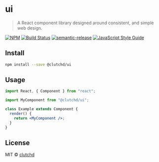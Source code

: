 
<Meta title="UI/README" />

# ui

> A React component library designed around consistent, and simple web design.

[![NPM](https://img.shields.io/npm/v/@clutchd/ui.svg)](https://www.npmjs.com/package/@clutchd/ui) [![Build Status](https://travis-ci.com/clutchd/ui.svg?branch=master)](https://travis-ci.com/clutchd/ui) [![semantic-release](https://img.shields.io/badge/%20%20%F0%9F%93%A6%F0%9F%9A%80-semantic--release-e10079.svg)](https://github.com/semantic-release/semantic-release) [![JavaScript Style Guide](https://img.shields.io/badge/code_style-standard-brightgreen.svg)](https://standardjs.com)

## Install

```bash
npm install --save @clutchd/ui
```

## Usage

```jsx
import React, { Component } from "react";

import MyComponent from "@clutchd/ui";

class Example extends Component {
  render() {
    return <MyComponent />;
  }
}
```

## License

MIT © [clutchd](https://github.com/clutchd)
